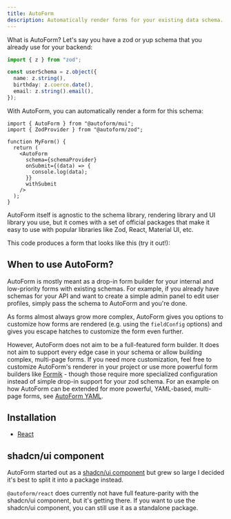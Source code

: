 ```yaml
---
title: AutoForm
description: Automatically render forms for your existing data schema.
---
```


What is AutoForm? Let's say you have a zod or yup schema that you already use for your backend:

```ts
import { z } from "zod";

const userSchema = z.object({
  name: z.string(),
  birthday: z.coerce.date(),
  email: z.string().email(),
});
```

With AutoForm, you can automatically render a form for this schema:

```tsx
import { AutoForm } from "@autoform/mui";
import { ZodProvider } from "@autoform/zod";

function MyForm() {
  return (
    <AutoForm
      schema={schemaProvider}
      onSubmit={(data) => {
        console.log(data);
      }}
      withSubmit
    />
  );
}
```

AutoForm itself is agnostic to the schema library, rendering library and UI library you use, but it comes with a set of official packages that make it easy to use with popular libraries like Zod, React, Material UI, etc.

This code produces a form that looks like this (try it out!):


<InteractiveDemo />

## When to use AutoForm?

AutoForm is mostly meant as a drop-in form builder for your internal and low-priority forms with existing schemas. For example, if you already have schemas for your API and want to create a simple admin panel to edit user profiles, simply pass the schema to AutoForm and you're done.

As forms almost always grow more complex, AutoForm gives you options to customize how forms are rendered (e.g. using the `fieldConfig` options) and gives you escape hatches to customize the form even further.

However, AutoForm does not aim to be a full-featured form builder. It does not aim to support every edge case in your schema or allow building complex, multi-page forms. If you need more customization, feel free to customize AutoForm's renderer in your project or use more powerful form builders like [Formik](https://formik.org/) - though those require more specialized configuration instead of simple drop-in support for your zod schema. For an example on how AutoForm can be extended for more powerful, YAML-based, multi-page forms, see [AutoForm YAML](https://github.com/roeyazroel/auto-form).

## Installation

- [React](/docs/react/getting-started)

## shadcn/ui component

AutoForm started out as a [shadcn/ui component](https://github.com/vantezzen/auto-form) but grew so large I decided it's best to split it into a package instead.

`@autoform/react` does currently not have full feature-parity with the shadcn/ui component, but it's getting there. If you want to use the shadcn/ui component, you can still use it as a standalone package.
